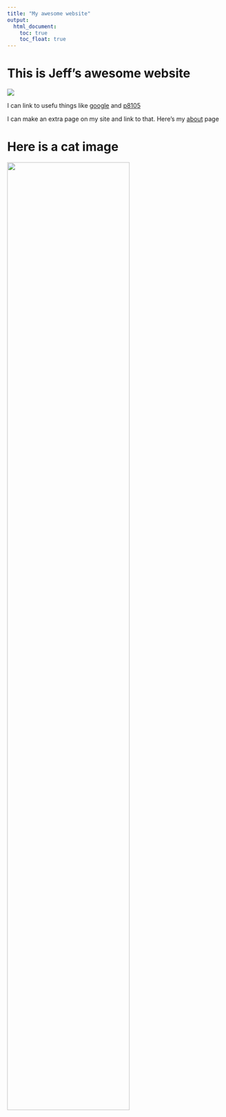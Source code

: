 ```yaml
---
title: "My awesome website"
output: 
  html_document:
    toc: true
    toc_float: true
---
```


# This is Jeff's awesome website

![](https://media.giphy.com/media/drXGoW1iudhKw/giphy.gif)

I can link to usefu things like [google](https://www.google.com/) and [p8105](https://www.p8105.com/)

I can make an extra page on my site and link to that. Here's my [about](about.html) page

# Here is a cat image

<img src="images/cat.jpeg" style="width:75%">